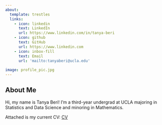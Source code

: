```yaml
---
about:
  template: trestles
  links:
    - icon: linkedin
      text: LinkedIn
      url: https://www.linkedin.com/in/tanya-beri
    - icon: github
      text: GitHub
      url: https://www.linkedin.com
    - icon: inbox-fill
      text: Email
      url: 'mailto:tanyaberi@ucla.edu'
        
image: profile_pic.jpg
---
```



## About Me 

Hi, my name is Tanya Beri! I'm a third-year undergrad at UCLA majoring in Statistics and Data Science and minoring in Mathematics. 

Attached is my current CV: [CV](cv.pdf "CV")

